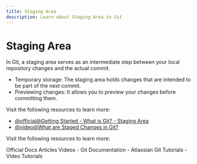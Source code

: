 ```yaml
---
title: Staging Area
description: Learn about Staging Area in Git
---
```


# Staging Area

In Git, a staging area serves as an intermediate step between your local repository changes and the actual commit.

- Temporary storage: The staging area holds changes that are intended to be part of the next commit.
- Previewing changes: It allows you to preview your changes before committing them.

Visit the following resources to learn more:

- [@official@Getting Started - What is Git? - Staging Area](https://git-scm.com/book/en/v2/Getting-Started-What-is-Git%3F#:~:text=The%20staging%20area%20is%20a,area%E2%80%9D%20works%20just%20as%20well.)
- [@video@What are Staged Changes in Git?](https://www.youtube.com/watch?v=HyeNfWZBut8)

Visit the following resources to learn more:

<Tabs defaultValue="official">
<TabsList>
<TabsTrigger value="official">Official Docs</TabsTrigger>
<TabsTrigger value="article">Articles</TabsTrigger>
<TabsTrigger value="video">Videos</TabsTrigger>
</TabsList>

<TabsContent value="official">
- <Link href="https://git-scm.com/docs">Git Documentation</Link>
</TabsContent>
<TabsContent value="article">
- <Link href="https://www.atlassian.com/git/tutorials">Atlassian Git Tutorials</Link>
</TabsContent>
<TabsContent value="video">
- <Link href="https://www.youtube.com/results?search_query=git+staging-area+tutorial">Video Tutorials</Link>
</TabsContent>
</Tabs>

<Outlet path="2-git-basics/commands/staging-area" />
